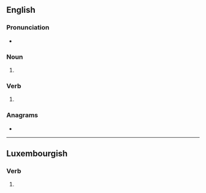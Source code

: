 {{also|Hicks}}
==English==

===Pronunciation===
* {{IPA|/hɪks/|lang=en}}

===Noun===
{{head|en|noun form}}

# {{plural of|hick|lang=en}}

===Verb===
{{head|en|verb form}}

# {{en-third person singular of|hick}}

===Anagrams===
* {{anagrams|en|a=chiks|Shick}}

----

==Luxembourgish==

===Verb===
{{head|lb|verb form}}

# {{inflection of|hicken||2|s|pres|indc|lang=lb}}